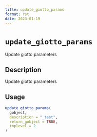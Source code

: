 ```yaml
--- 
title: update_giotto_params 
format: rst 
date: 2023-01-19 
--- 
```

# `update_giotto_params`

Update giotto parameters


## Description

Update giotto parameters


## Usage

```r
update_giotto_params(
  gobject,
  description = "_test",
  return_gobject = TRUE,
  toplevel = 2
)
```



